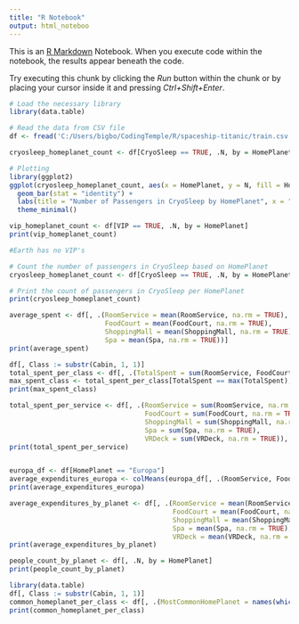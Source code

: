 ```yaml
---
title: "R Notebook"
output: html_noteboo
---
```


This is an [R Markdown](http://rmarkdown.rstudio.com) Notebook. When you execute code within the notebook, the results appear beneath the code.

Try executing this chunk by clicking the *Run* button within the chunk or by placing your cursor inside it and pressing *Ctrl+Shift+Enter*.

```r
# Load the necessary library
library(data.table)

# Read the data from CSV file
df <- fread('C:/Users/bigbo/CodingTemple/R/spaceship-titanic/train.csv')
```

```r


cryosleep_homeplanet_count <- df[CryoSleep == TRUE, .N, by = HomePlanet]

# Plotting
library(ggplot2)
ggplot(cryosleep_homeplanet_count, aes(x = HomePlanet, y = N, fill = HomePlanet)) +
  geom_bar(stat = "identity") +
  labs(title = "Number of Passengers in CryoSleep by HomePlanet", x = "HomePlanet", y = "Number of Passengers") +
  theme_minimal()
```

```r
vip_homeplanet_count <- df[VIP == TRUE, .N, by = HomePlanet]
print(vip_homeplanet_count)

#Earth has no VIP's
```

```r
# Count the number of passengers in CryoSleep based on HomePlanet
cryosleep_homeplanet_count <- df[CryoSleep == TRUE, .N, by = HomePlanet]

# Print the count of passengers in CryoSleep per HomePlanet
print(cryosleep_homeplanet_count)
```

```r
average_spent <- df[, .(RoomService = mean(RoomService, na.rm = TRUE),
                        FoodCourt = mean(FoodCourt, na.rm = TRUE),
                        ShoppingMall = mean(ShoppingMall, na.rm = TRUE),
                        Spa = mean(Spa, na.rm = TRUE))]
print(average_spent)
```

```r
df[, Class := substr(Cabin, 1, 1)]
total_spent_per_class <- df[, .(TotalSpent = sum(RoomService, FoodCourt, ShoppingMall, Spa, na.rm = TRUE)), by = Class]
max_spent_class <- total_spent_per_class[TotalSpent == max(TotalSpent), Class]
print(max_spent_class)
```

```r
total_spent_per_service <- df[, .(RoomService = sum(RoomService, na.rm = TRUE),
                                  FoodCourt = sum(FoodCourt, na.rm = TRUE),
                                  ShoppingMall = sum(ShoppingMall, na.rm = TRUE),
                                  Spa = sum(Spa, na.rm = TRUE),
                                  VRDeck = sum(VRDeck, na.rm = TRUE)), by = Class]
print(total_spent_per_service)
```

```r

```

```r

europa_df <- df[HomePlanet == "Europa"]
average_expenditures_europa <- colMeans(europa_df[, .(RoomService, FoodCourt, ShoppingMall, Spa, VRDeck)], na.rm = TRUE)
print(average_expenditures_europa)
```

```r
average_expenditures_by_planet <- df[, .(RoomService = mean(RoomService, na.rm = TRUE),
                                         FoodCourt = mean(FoodCourt, na.rm = TRUE),
                                         ShoppingMall = mean(ShoppingMall, na.rm = TRUE),
                                         Spa = mean(Spa, na.rm = TRUE),
                                         VRDeck = mean(VRDeck, na.rm = TRUE)), by = HomePlanet]
print(average_expenditures_by_planet)
```

```r
people_count_by_planet <- df[, .N, by = HomePlanet]
print(people_count_by_planet)
```

```r
library(data.table)
df[, Class := substr(Cabin, 1, 1)]
common_homeplanet_per_class <- df[, .(MostCommonHomePlanet = names(which.max(table(HomePlanet)))), by = Class]
print(common_homeplanet_per_class)
```
